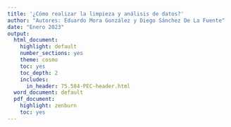 ```yaml
---
title: '¿Cómo realizar la limpieza y análisis de datos?'
author: "Autores: Eduardo Mora González y Diego Sánchez De La Fuente"
date: "Enero 2023"
output:
  html_document:
    highlight: default
    number_sections: yes
    theme: cosmo
    toc: yes
    toc_depth: 2
    includes:
      in_header: 75.584-PEC-header.html
  word_document: default
  pdf_document:
    highlight: zenburn
    toc: yes
---
```


<style>
body {
text-align: justify}


```r
knitr::opts_chunk$set(echo = TRUE)
```

Instalamos y cargamos las librerías necesarias.

```r

```


#Carga del fichero de datos

```r
library(readr)
datos <- read_csv("./fichero_original_datos.csv")
```

Ahora vamos a ver las estructura del juego de datos

```r
str(datos)
```

